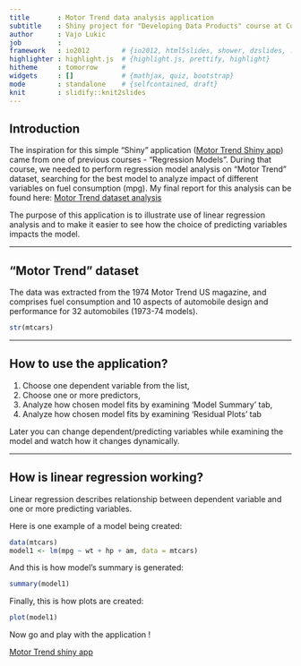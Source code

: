 ```yaml
---
title       : Motor Trend data analysis application
subtitle    : Shiny project for "Developing Data Products" course at Coursera
author      : Vajo Lukic
job         : 
framework   : io2012        # {io2012, html5slides, shower, dzslides, ...}
highlighter : highlight.js  # {highlight.js, prettify, highlight}
hitheme     : tomorrow      # 
widgets     : []            # {mathjax, quiz, bootstrap}
mode        : standalone    # {selfcontained, draft}
knit        : slidify::knit2slides
---
```


## Introduction

The inspiration for this simple "Shiny" application ([Motor Trend Shiny app](http://vajol.shinyapps.io/motor_trend/)) came from one of previous courses - "Regression Models".
During that course, we needed to perform regression model analysis on "Motor Trend" dataset, searching for the 
best model to analyze impact of different variables on fuel consumption (mpg). My final report for this analysis can be found here: [Motor Trend dataset analysis](http://www.rpubs.com/vajol/20885)

The purpose of this application is to illustrate use of linear regression analysis and to make it easier to see
how the choice of predicting variables impacts the model.

---

## "Motor Trend" dataset

The data was extracted from the 1974 Motor Trend US magazine, and comprises fuel consumption and 10 aspects of automobile design and performance for 32 automobiles (1973-74 models).

```r
str(mtcars)
```

---

## How to use the application?

1. Choose one dependent variable from the list,
2. Choose one or more predictors,
3. Analyze how chosen model fits by examining 'Model Summary' tab,
4. Analyze how chosen model fits by examining 'Residual Plots' tab

Later you can change dependent/predicting variables while examining the model and watch how it changes dynamically.

---

## How is linear regression working?

Linear regression describes relationship between dependent variable and one or more predicting variables.  

Here is one example of a model being created:
```r
data(mtcars)
model1 <- lm(mpg ~ wt + hp + am, data = mtcars)
```

And this is how model's summary is generated:
```r
summary(model1)

```

Finally, this is how plots are created:
```r
plot(model1)

```

Now go and play with the application !

[Motor Trend shiny app](http://vajol.shinyapps.io/motor_trend/)











